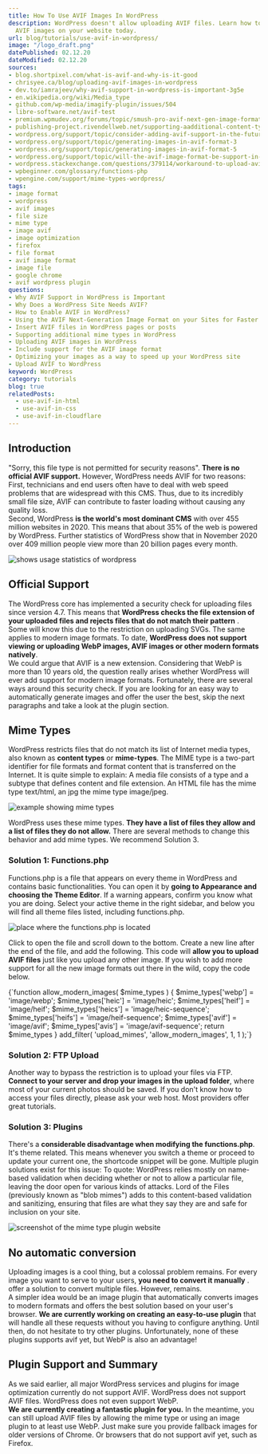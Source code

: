 ```yaml
---
title: How To Use AVIF Images In WordPress
description: WordPress doesn't allow uploading AVIF files. Learn how to still use
  AVIF images on your website today.
url: blog/tutorials/use-avif-in-wordpress/
image: "/logo_draft.png"
datePublished: 02.12.20
dateModified: 02.12.20
sources:
- blog.shortpixel.com/what-is-avif-and-why-is-it-good
- chrisyee.ca/blog/uploading-avif-images-in-wordpress
- dev.to/iamrajeev/why-avif-support-in-wordpress-is-important-3g5e
- en.wikipedia.org/wiki/Media_type
- github.com/wp-media/imagify-plugin/issues/504
- libre-software.net/avif-test
- premium.wpmudev.org/forums/topic/smush-pro-avif-next-gen-image-format-support
- publishing-project.rivendellweb.net/supporting-aadditional-content-types-in-wordpress
- wordpress.org/support/topic/consider-adding-avif-support-in-the-future
- wordpress.org/support/topic/generating-images-in-avif-format-3
- wordpress.org/support/topic/generating-images-in-avif-format-5
- wordpress.org/support/topic/will-the-avif-image-format-be-support-in-the-future
- wordpress.stackexchange.com/questions/379114/workaround-to-upload-avif-files
- wpbeginner.com/glossary/functions-php
- wpengine.com/support/mime-types-wordpress/
tags:
- image format
- wordpress
- avif images
- file size
- mime type
- image avif
- image optimization
- firefox
- file format
- avif image format
- image file
- google chrome
- avif wordpress plugin
questions:
- Why AVIF Support in WordPress is Important
- Why Does a WordPress Site Needs AVIF?
- How to Enable AVIF in WordPress?
- Using the AVIF Next-Generation Image Format on your Sites for Faster Loading Images
- Insert AVIF files in WordPress pages or posts
- Supporting additional mime types in WordPress
- Uploading AVIF images in WordPress
- Include support for the AVIF image format
- Optimizing your images as a way to speed up your WordPress site
- Upload AVIF to WordPress
keyword: WordPress
category: tutorials
blog: true
relatedPosts: 
  - use-avif-in-html
  - use-avif-in-css
  - use-avif-in-cloudflare
---
```


## Introduction

"Sorry, this file type is not permitted for security reasons". **There is no official AVIF support.** However, WordPress needs AVIF for two reasons: First, technicians and end users often have to deal with web speed problems that are widespread with this CMS. Thus, due to its incredibly small file size, AVIF can contribute to faster loading without causing any quality loss.  
Second, WordPress **is the world's most dominant CMS** with over 455 million websites in 2020\. This means that about 35% of the web is powered by WordPress. Further statistics of WordPress show that in November 2020 over 409 million people view more than 20 billion pages every month.  

<Image url="wordpress-usage" alt="shows usage statistics of wordpress" />

## Official Support

The WordPress core has implemented a security check for uploading files since version 4.7\. This means that **WordPress checks the file extension of your uploaded files and rejects files that do not match their pattern** . Some will know this due to the restriction on uploading SVGs. The same applies to modern image formats. To date, **WordPress does not support viewing or uploading WebP images, AVIF images or other modern formats natively**.  
We could argue that AVIF is a new extension. Considering that WebP is more than 10 years old, the question really arises whether WordPress will ever add support for modern image formats. Fortunately, there are several ways around this security check. If you are looking for an easy way to automatically generate images and offer the user the best, skip the next paragraphs and take a look at the plugin section. 

## Mime Types

WordPress restricts files that do not match its list of Internet media types, also known as **content types** or **mime-types**. The MIME type is a two-part identifier for file formats and format content that is transferred on the Internet. It is quite simple to explain: A media file consists of a type and a subtype that defines content and file extension. An HTML file has the mime type text/html, an jpg the mime type image/jpeg. 

<Image url="mimetype" alt="example showing mime types" />


WordPress uses these mime types. **They have a list of files they allow and a list of files they do not allow.** There are several methods to change this behavior and add mime types. We recommend Solution 3. 

### Solution 1: Functions.php

Functions.php is a file that appears on every theme in WordPress and contains basic functionalities. You can open it by **going to Appearance and choosing the Theme Editor**. If a warning appears, confirm you know what you are doing. Select your active theme in the right sidebar, and below you will find all theme files listed, including functions.php. 

<Image url="functionsphp" alt="place where the functions.php is located" />

Click to open the file and scroll down to the bottom. Create a new line after the end of the file, and add the following. This code will **allow you to upload AVIF files** just like you upload any other image. If you wish to add more support for all the new image formats out there in the wild, copy the code below. 

<Syntax language="php">
{`function allow_modern_images( $mime_types ) {
  $mime_types['webp'] = 'image/webp';
  $mime_types['heic'] = 'image/heic';
  $mime_types['heif'] = 'image/heif';
  $mime_types['heics'] = 'image/heic-sequence';
  $mime_types['heifs'] = 'image/heif-sequence';
  $mime_types['avif'] = 'image/avif';
  $mime_types['avis'] = 'image/avif-sequence';
  return $mime_types
}
add_filter( 'upload_mimes', 'allow_modern_images', 1, 1 );`}
</Syntax>

### Solution 2: FTP Upload
  
Another way to bypass the restriction is to upload your files via FTP. **Connect to your server and drop your images in the upload folder**, where most of your current photos should be saved. If you don't know how to access your files directly, please ask your web host. Most providers offer great tutorials.

### Solution 3: Plugins

There's a **considerable disadvantage when modifying the functions.php**. It's theme related. This means whenever you switch a theme or proceed to update your current one, the shortcode snippet will be gone. Multiple plugin solutions exist for this issue: <Link classname="block" link="wordpress.org/plugins/wp-add-mime-types/" text="WP Add Mime Types" ext="" /> <Link classname="block" link="wordpress.org/plugins/blob-mimes/" text="Lord of the Files" ext="" /> To quote: WordPress relies mostly on name-based validation when deciding whether or not to allow a particular file, leaving the door open for various kinds of attacks. Lord of the Files (previously known as "blob mimes") adds to this content-based validation and sanitizing, ensuring that files are what they say they are and safe for inclusion on your site.  

<Image url="mimetype-plugin" alt="screenshot of the mime type plugin website" />

## No automatic conversion

Uploading images is a cool thing, but a colossal problem remains. For every image you want to serve to your users, **you need to convert it manually** . <Link text="Bulk converters like avif.io" link="/" /> offer a solution to convert multiple files. However, <Link text="using the HTML picture tag" link="/blog/tutorials/use-avif-in-html/" /> remains.  
A simpler idea would be an image plugin that automatically converts images to modern formats and offers the best solution based on your user's browser. **We are currently working on creating an easy-to-use plugin** that will handle all these requests without you having to configure anything. Until then, do not hesitate to try other plugins. Unfortunately, none of these plugins supports avif yet, but WebP is also an advantage! 

## Plugin Support and Summary

As we said earlier, all major WordPress services and plugins for image optimization currently do not support AVIF. WordPress does not support AVIF files. WordPress does not even support WebP.  
**We are currently creating a fantastic plugin for you.** In the meantime, you can still upload AVIF files by allowing the mime type or using an image plugin to at least use WebP. Just make sure you provide fallback images for older versions of Chrome. Or browsers that do not support avif yet, such as Firefox.